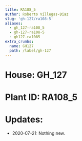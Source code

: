 ```yaml
---
title: RA108_5
author: Roberto Villegas-Diaz
slug: 'gh-127/ra108-5'
aliases:
  - gh_127-ra108_5
  - gh-127-ra108-5
  - gh127-ra1085
extra_crumbs:
  name: GH127
  path: /label/gh-127
---
```


# **House**: GH_127
# **Plant ID**: RA108_5
# **Updates**: 
 - 2020-07-21: Nothing new.
